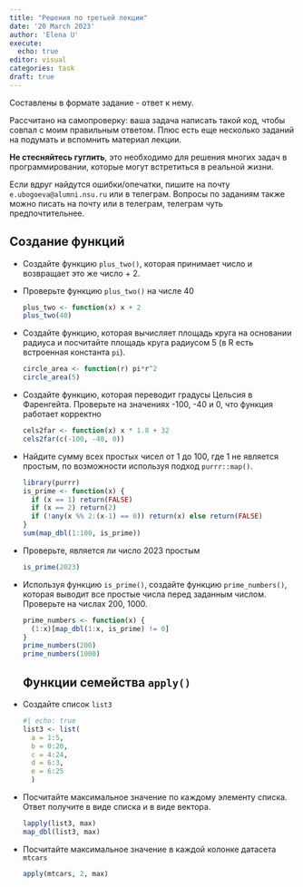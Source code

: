 ```yaml
---
title: "Решения по третьей лекции"
date: '20 March 2023'
author: 'Elena U'
execute: 
  echo: true
editor: visual
categories: task
draft: true
---
```


Составлены в формате задание - ответ к нему.

Рассчитано на самопроверку: ваша задача написать такой код, чтобы совпал с моим правильным ответом. Плюс есть еще несколько заданий на подумать и вспомнить материал лекции.

**Не стесняйтесь гуглить**, это необходимо для решения многих задач в программировании, которые могут встретиться в реальной жизни.

Если вдруг найдутся ошибки/опечатки, пишите на почту `e.ubogoeva@alumni.nsu.ru` или в телеграм. Вопросы по заданиям также можно писать на почту или в телеграм, телеграм чуть предпочтительнее.

## Создание функций

-   Создайте функцию `plus_two()`, которая принимает число и возвращает это же число + 2.

-   Проверьте функцию `plus_two()` на числе 40

    ```r
    plus_two <- function(x) x + 2
    plus_two(40)
    ```

-   Создайте функцию, которая вычисляет площадь круга на основании радиуса и посчитайте площадь круга радиусом 5 (в R есть встроенная константа `pi`).

    ```r
    circle_area <- function(r) pi*r^2
    circle_area(5)
    ```

-   Создайте функцию, которая переводит градусы Цельсия в Фаренгейта. Проверьте на значениях -100, -40 и 0, что функция работает корректно

    ```r
    cels2far <- function(x) x * 1.8 + 32
    cels2far(c(-100, -40, 0))

    ```

-   Найдите сумму всех простых чисел от 1 до 100, где 1 не является простым, по возможности используя подход `purrr::map()`.

    ```r
    library(purrr)
    is_prime <- function(x) {
      if (x == 1) return(FALSE)
      if (x == 2) return(2)
      if (!any(x %% 2:(x-1) == 0)) return(x) else return(FALSE)
    }
    sum(map_dbl(1:100, is_prime))
    ```

-   Проверьте, является ли число 2023 простым

    ```r
    is_prime(2023)
    ```

-   Используя функцию `is_prime()`, создайте функцию `prime_numbers()`, которая выводит все простые числа перед заданным числом. Проверьте на числах 200, 1000.

    ```r
    prime_numbers <- function(x) {
      (1:x)[map_dbl(1:x, is_prime) != 0]
    }
    prime_numbers(200)
    prime_numbers(1000)
    ```

    ## Функции семейства `apply()`

-   Создайте список `list3`

    ```r
    #| echo: true
    list3 <- list(
      a = 1:5,
      b = 0:20,
      c = 4:24,
      d = 6:3,
      e = 6:25
      )
    ```

-   Посчитайте максимальное значение по каждому элементу списка. Ответ получите в виде списка и в виде вектора.

    ```r
    lapply(list3, max)
    map_dbl(list3, max)
    ```

-   Посчитайте максимальное значение в каждой колонке датасета `mtcars`

    ```r
    apply(mtcars, 2, max)
    ```
